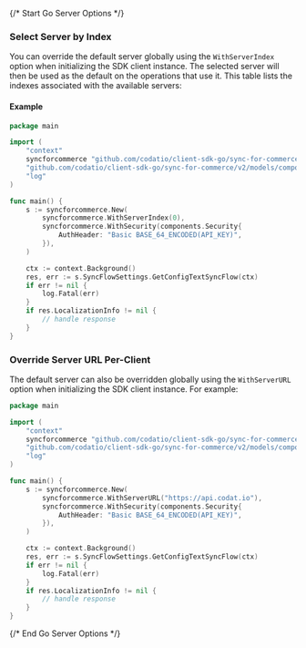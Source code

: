 {/* Start Go Server Options */}

### Select Server by Index

You can override the default server globally using the `WithServerIndex` option when initializing the SDK client instance. The selected server will then be used as the default on the operations that use it. This table lists the indexes associated with the available servers:



#### Example

```go
package main

import (
	"context"
	syncforcommerce "github.com/codatio/client-sdk-go/sync-for-commerce/v2"
	"github.com/codatio/client-sdk-go/sync-for-commerce/v2/models/components"
	"log"
)

func main() {
	s := syncforcommerce.New(
		syncforcommerce.WithServerIndex(0),
		syncforcommerce.WithSecurity(components.Security{
			AuthHeader: "Basic BASE_64_ENCODED(API_KEY)",
		}),
	)

	ctx := context.Background()
	res, err := s.SyncFlowSettings.GetConfigTextSyncFlow(ctx)
	if err != nil {
		log.Fatal(err)
	}
	if res.LocalizationInfo != nil {
		// handle response
	}
}

```


### Override Server URL Per-Client

The default server can also be overridden globally using the `WithServerURL` option when initializing the SDK client instance. For example:
```go
package main

import (
	"context"
	syncforcommerce "github.com/codatio/client-sdk-go/sync-for-commerce/v2"
	"github.com/codatio/client-sdk-go/sync-for-commerce/v2/models/components"
	"log"
)

func main() {
	s := syncforcommerce.New(
		syncforcommerce.WithServerURL("https://api.codat.io"),
		syncforcommerce.WithSecurity(components.Security{
			AuthHeader: "Basic BASE_64_ENCODED(API_KEY)",
		}),
	)

	ctx := context.Background()
	res, err := s.SyncFlowSettings.GetConfigTextSyncFlow(ctx)
	if err != nil {
		log.Fatal(err)
	}
	if res.LocalizationInfo != nil {
		// handle response
	}
}

```
{/* End Go Server Options */}
